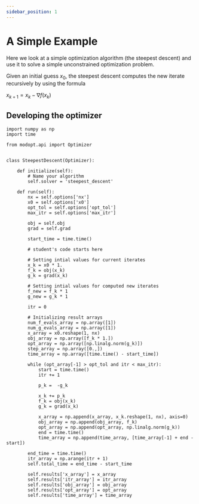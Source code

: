 ```yaml
---
sidebar_position: 1
---
```


# A Simple Example

Here we look at a simple optimization algorithm (the steepest descent) and use it to solve a simple unconstrained 
optimization problem.

Given an initial guess $x_0$, the steepest descent computes the new iterate recursively by using the formula

$x_{k+1} = x_{k} - \nabla f(x_k)$

## Developing the optimizer


```
import numpy as np
import time

from modopt.api import Optimizer


class SteepestDescent(Optimizer):

    def initialize(self):
        # Name your algorithm
        self.solver = 'steepest_descent'

    def run(self):
        nx = self.options['nx']
        x0 = self.options['x0']
        opt_tol = self.options['opt_tol']
        max_itr = self.options['max_itr']

        obj = self.obj
        grad = self.grad

        start_time = time.time()

        # student's code starts here

        # Setting intial values for current iterates
        x_k = x0 * 1.
        f_k = obj(x_k)
        g_k = grad(x_k)
        
        # Setting intial values for computed new iterates
        f_new = f_k * 1
        g_new = g_k * 1
        
        itr = 0

        # Initializing result arrays
        num_f_evals_array = np.array([1])
        num_g_evals_array = np.array([1])
        x_array = x0.reshape(1, nx)
        obj_array = np.array([f_k * 1.])
        opt_array = np.array([np.linalg.norm(g_k)])
        step_array = np.array([0.,])
        time_array = np.array([time.time() - start_time])
        
        while (opt_array[-1] > opt_tol and itr < max_itr):
            start = time.time()
            itr += 1

            p_k =  -g_k   
        
            x_k += p_k
            f_k = obj(x_k)
            g_k = grad(x_k)

            x_array = np.append(x_array, x_k.reshape(1, nx), axis=0)
            obj_array = np.append(obj_array, f_k)
            opt_array = np.append(opt_array, np.linalg.norm(g_k))
            end = time.time()
            time_array = np.append(time_array, [time_array[-1] + end - start])

        end_time = time.time()
        itr_array = np.arange(itr + 1)
        self.total_time = end_time - start_time

        self.results['x_array'] = x_array
        self.results['itr_array'] = itr_array
        self.results['obj_array'] = obj_array
        self.results['opt_array'] = opt_array
        self.results['time_array'] = time_array


```